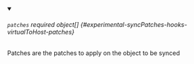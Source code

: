


<details className="config-field" data-expandable="true" open>
<summary>

###### `patches` <span className="config-field-required" data-required="false">required</span> <span className="config-field-type">object[]</span> <span className="config-field-default"></span> <span className="config-field-enum"></span> {#experimental-syncPatches-hooks-virtualToHost-patches}

Patches are the patches to apply on the object to be synced

</summary>

<PartialPatchesreference />


</details>
